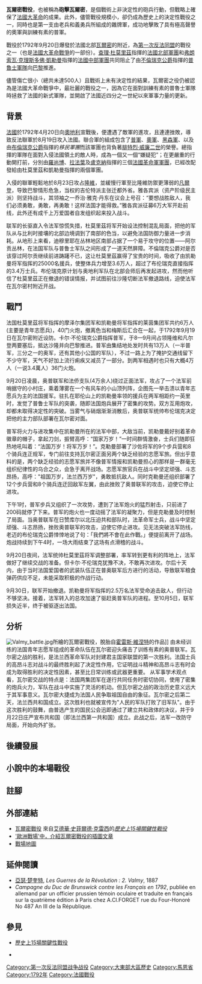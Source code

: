 {{Infobox military conflict
|conflict=瓦爾密戰役
|partof=[[法國大革命戰爭|法國大革命戰爭]]
|image=[[File:Bataille_de_Valmy_ag1.jpg|300px]]
|caption=瓦爾密戰役
|date=1792年9月20日
|place=[[圣默努|圣默努]]到[[瓦爾密|瓦爾密]]之間
|result=法國決定性勝利<br />{{le|公開廢除君主制|Proclamation of the abolition of the monarchy|法國隔天正式廢除君主制}}。
|combatant1={{flagicon|France|1790}} [[法蘭西第一共和國|法蘭西第一共和國]]
|combatant2={{flagicon|Prussia|1750}} [[普魯士王國|普魯士王國]]<br />[[File:Holy_roman_flag1806.png|22px]]  [[哈布斯堡君主國|神聖羅馬帝國]] <br />[[File:Blason_pays_fr_Dombes.svg|20px]] [[路易五世·約瑟夫·德·波旁_(孔代親王)|波旁-孔代]]
|commander1={{flagicon|France|1790}} [[查爾斯·弗朗索瓦·呂穆矣|查理·杜莫里茲]]<br />{{flagicon|France|1790}} [[弗朗索瓦·克里斯多夫·凱勒曼|弗朗索瓦·凱勒曼]]
|commander2={{flagicon|Prussia|1750}} [[卡爾·威廉·斐迪南_(不倫瑞克-沃爾芬比特爾)|卡爾·斐迪南]]<br />[[File:Holy_roman_flag1806.png|25px]] [[弗雷德里希_威廉_(霍亨洛赫-克里奇堡)|弗雷德里希 威廉]]<br />[[File:Holy_roman_flag1806.png|25px]] [[法蘭西歐斯·塞巴斯蒂安·查爾斯·約瑟夫·德·克羅意克斯_(克勒法伊特伯爵)|查爾斯·約瑟夫]]<br />[[File:Blason_pays_fr_Dombes.svg|20px]] [[路易五世·約瑟夫·德·波旁_(孔代親王)|路易五世·約瑟夫·德·波旁 (孔代親王)]]
|strength1=47,000人
|strength2=35,000人
|casualties1=300人
|casualties2=184人
}}
{{Campaignbox First Coalition}}

'''瓦爾密戰役'''，也被稱為'''砲擊瓦爾密'''，是個戰術上非決定性的砲兵行動，但戰略上確保了[[法國大革命|法國大革命]]的成果。此外，儘管戰役規模小，卻仍成為歷史上的決定性戰役之一，同時也是第一支由老兵和義勇兵所組成的雜牌軍，成功地擊敗了具有極高聲譽的奧軍與訓練有素的普軍。

戰役於1792年9月20日爆發於法國北部[[瓦爾密|瓦爾密]]的附近，為[[第一次反法同盟|第一次反法同盟]]的戰役之一（也是[[法國大革命戰爭|法國大革命戰爭]]的一部份）。[[查理·弗朗索瓦·杜莫里茲|查理·杜莫里茲]]指揮的[[法國北部軍團|法國北部軍團]]和[[弗朗索瓦·克里斯多夫·凱勒曼|弗朗索瓦·克理斯多佛·凱勒曼]]指揮的[[法國中部軍團|法國中部軍團]]共同阻止了由[[卡爾·威廉·斐迪南_(不倫瑞克-沃爾芬比特爾)|不倫瑞克公爵]]指揮的[[普魯士軍隊|普魯士軍隊]]向[[巴黎|巴黎]]推進。

儘管傷亡很小（總共未達500人）且戰術上未有決定性的結果，瓦爾密之役仍被認為是法國大革命戰爭中，最壯麗的戰役之一，因為它在面對訓練有素的普魯士軍隊時拯救了法國的新式軍隊，並開啟了法國近四分之一世紀以來軍事力量的更新。

== 背景 ==
[[法國|法國]]於1792年4月20日向[[奧地利|奧地利]]宣戰後，便遭遇了敵軍的進攻，且連連挫敗，導致反法聯軍於8月19日攻入法國。聯合軍的組成包含了[[普軍|普軍]]、[[奧軍|奧軍]]、[[黑森軍|黑森軍]]、以及由[[卡爾·威廉·斐迪南_(布倫瑞克-沃爾芬比特爾)|布倫瑞克公爵]]指揮的''移民軍團''而該軍團也背負著[[腓特烈·威廉二世|腓特烈·威廉二世]]的榮譽。總指揮的軍隊在面對入侵法國領土的敵人時，成為一個又一個“嫌疑犯”；在更嚴重的行動開打前，分別由[[羅尚博伯爵|羅尚博]]、[[拉法葉侯爵|拉法葉]]及[[尼古勞斯·盧克納|盧克納]]指揮的三個[[法國革命軍軍團|法國革命軍軍團]]，已經改配發給由杜莫里茲和凱勒曼指揮的兩個軍團。

入侵的聯軍輕鬆地於8月23日攻占[[隆維|隆維]]，並緩慢行軍至比隆維防禦更薄弱的[[凡爾登|凡爾登]]，导致巴黎情形危急，当权的吉伦特派主张迁都外省。雅各宾派（资产阶级民主派）则坚持战斗，其领袖之一乔治·雅克·丹东在议会上号召：“要想战胜敌人，我们必须勇敢，勇敢，再勇敢！这样法国才能得救。”雅各宾派征募6万大军开赴前线，此外还有成千上万爱国者自发组织起来投入战斗。

联军的长驱直入令法军惊慌失措，杜莫里茲将军开始设法控制混乱局面，把他的军队从与比利时接壤的北部边境调到了南部的色当，以避免法国防御力量进一步消耗。从地形上来看，迪穆里耶在丛林地区南部占据了一个易于攻守的位置——阿尔贡丛林，在法国军队与普鲁士军队之间形成了一道天然屏障。不倫瑞克公爵对是否该穿过阿尔贡继续前进踌躇不已，这让杜莫里茲赢得了宝贵的时间，吸收了由凯勒曼将军指挥的25000名援兵，使整体兵力增至3.6万人，超过了布伦瑞克直接指挥的3.4万士兵。布伦瑞克原计划与奥地利军队在北部会师后再发起进攻，然而他听信了杜莫里茲正在撤退的错误情报，并试图前往沙隆切断法军撤退路线，迫使法军在瓦尔密村附近开战。

== 戰鬥 ==

法国杜莫里茲将军指挥的摩泽尔集团军和凯勒曼将军指挥的莱茵集团军共约6万人(主要是青年志愿兵)，40门火炮，撤离色当和梅斯后汇合在一起，于1792年9月19日在瓦尔密附近设防。卡尔·不伦瑞克公爵指挥普军，于8—9月间占领隆维和凡尔登两要塞后，抵达沙隆并向巴黎推进。普军由集结地处发时共有13万人（一半普军，三分之一的奥军，还有其他小公国的军队），不过一路上为了掩护交通线留下不少守军，天气不好加上流行痢疾又减员了一部分。到两军相遇时也只有大概4万人（一说3.4萬人）36门火炮。

9月20日凌晨，奥普联军和法侨支队(4万余人)绕过正面法军，攻占了一个法军前哨据守的小村庄，乘着薄雾在一个有风车的小山顶列阵，企图先一举击溃以青年志愿兵为主的法国援军。驻扎在耶伦山上的凯勒曼率领的援兵在两军相距约一英里时，发觉了普鲁士军队的突袭，随即法国炮兵展开了密集的攻势。双方互用炮攻，却都未取得决定性的突破。当雾气与硝烟渐渐消散后，奥普联军统帅布伦瑞克决定把他的主力部队部署在瓦尔密对面。

普军将火力与进攻集中在凯勒曼所在的法军中部，大敌当前，凯勒曼戴好别着革命徽章的帽子，拿起刀剑，振臂高呼：“国家万岁！”一时间群情激奋，士兵们随即狂热地吼叫着：“法国万岁！将军万岁！”。克勒曼部署了沙佐将军的9个步兵营和8个骑兵连正规军，专门前往支持瓦尔密正面另两个缺乏经验的志愿军旅。但出乎意料的是，两个缺乏经验的志愿军旅并不像普军情报和凯勒曼担心的那样是一群毫无组织纪律性的乌合之众，会急于离开战场。志愿军旅官兵在战斗中坚定顽强、斗志昂扬，高呼："祖国万岁，法兰西万岁"，勇敢抵抗敌人。同时克勒曼还组织部署了12个步兵营和8个骑兵连迂回敌军左翼，由此挫败了奥普联军的攻击，迫使它停止进攻。

下午1时，普军步兵又组织了一次攻势，遭到了法军炮火的猛烈射击，只前进了200码就停了下来。普军的炮火也一度动摇了法军的凝聚力，但是克勒曼及时控制了局面。当奥普联军在日赞库尔以北压迫共和部队时，法革命军士兵，战斗中坚定顽强、斗志昂扬，挫败奥普联军的攻击，迫使它停止进攻。见无法突破法军防线，老迈的布伦瑞克公爵悻悻地说了句：「我們將不會在此作戰。」便提前离开了战场。炮战持续到下午4时，一场大雨结束了这场有点滑稽的战斗。

9月20日夜间，法军统帅杜莫里茲将军调整部署，率军转到更有利的阵地上，法军做好了继续交战的准备。但卡尔·不伦瑞克犹豫不决，不敢再次进攻。尔后十天内，由于当时法国爱国者的武装队伍正在普奥联军后方进行的活动，导致联军粮食弹药供应不足，未能采取积极的作战行动。

9月30日，联军开始撤退。凯勒曼将军指挥的2.5万名法军受命追击敌人，但行动不够坚决。接着，法军转入的总攻加速了驱赶奥普军队的进程。至10月5日，联军损失近半，终于被驱逐出法国。

== 分析 ==


[[File:Valmy_battle.jpg|thumb]]所繪的瓦爾密戰役，脫胎自[[霍雷斯·維涅特|霍雷斯·維涅特]]的作品]]
由未经训练的法国青年志愿军组成的革命队伍在瓦尔密迎头痛击了训练有素的奥普联军。瓦尔密之战的胜利，是法兰西革命军队对封建君主国家联盟的第一次胜利。法国士兵的高昂斗志对战斗的最终胜利起了决定性作用，它证明战斗精神和高昂斗志有时会成为取得胜利的决定性因素，甚至比日常训练或武器更重要。
从军事学术观点看，瓦尔密交战的特点是：法国两集团军在遂行共同任务时密切协同，使用了密集的炮兵火力，军队在战斗中实施了灵活的机动。但瓦尔密之战的政治历史意义远大于其军事意义。瓦尔密大捷成为法国人民争取祖国自由的象征。瓦尔密之后第二天，法兰西共和国成立。这次胜利也就被宣传为"人民的军队打败了旧军队"。由于这次胜利的鼓舞，由普选产生的国民公会迅即通过了建立共和政体的决议，并于9月22日庄严宣布共和国（即法兰西第一共和国）成立。此战之后，法军一改防守局面，开始向外扩张。

== 後續發展 ==


== 小說中的本場戰役 ==

==註腳==  	

== 外部連結 ==
* [http://www.standin.se/fifteen14a.htm 瓦爾密戰役] {{Wayback|url=http://www.standin.se/fifteen14a.htm |date=20210422152440 }}來自[[艾德華·史菲爾德·克雷西|艾德華·史菲爾德·克雷西]]的''[[歷史上15場關鍵性戰役|歷史上15場關鍵性戰役]]''
* [https://web.archive.org/web/20111001191716/http://battlefieldseurope.co.uk/valmy.aspx '歐洲戰場'中，介紹瓦爾密戰役的插圖文章]
* [http://etc.usf.edu/maps/pages/1900/1944/1944.htm 戰場地圖] {{Wayback|url=http://etc.usf.edu/maps/pages/1900/1944/1944.htm |date=20210422090723 }}

== 延伸閱讀 ==
* [[亞瑟·楚奎特|亞瑟·楚奎特]], ''Les Guerres de la Révolution : 2. Valmy'', 1887
* ''Campagne du Duc de Brunswick contre les Français en 1792'', publiée en allemand par un officier prussien témoin oculaire et traduite en français sur la quatrième édition à Paris chez A.Cl.FORGET rue du Four-Honoré No 487 An III de la République.

== 參見 ==
*[[歷史上15場關鍵性戰役|歷史上15場關鍵性戰役]]

* {{1911}}
{{法國大革命}}
{{Coord|49|04|46|N|4|45|56|E|region:FR-51_type:event_source:dewiki|display=title}}

{{DEFAULTSORT:Valmy, Battle Of}}
[[Category:第一次反法同盟战争战役|Category:第一次反法同盟战争战役]]
[[Category:大東部大區歷史|Category:大東部大區歷史]]
[[Category:馬恩省|Category:馬恩省]]
[[Category:1792年|Category:1792年]]
[[Category:法國戰役|Category:法國戰役]]